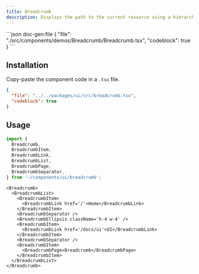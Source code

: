 ```yaml
---
title: Breadcrumb
description: Displays the path to the current resource using a hierarchy of links.
---
```


<ComponentPreview name='breadcrumb'>
```json doc-gen:file
{
  "file": "./src/components/demos/Breadcrumb/Breadcrumb.tsx",
  "codeblock": true
}
```
</ComponentPreview>


## Installation

Copy-paste the component code in a `.tsx` file.

<div className='not-prose [&_figure]:max-h-[320px] [&_figure]:overflow-y-auto'>

```json doc-gen:file
{
  "file": "../../packages/ui/src/breadcrumb.tsx",
  "codeblock": true
}
```

</div>

## Usage

```ts
import {
  Breadcrumb,
  BreadcrumbItem,
  BreadcrumbLink,
  BreadcrumbList,
  BreadcrumbPage,
  BreadcrumbSeparator,
} from '~/components/ui/breadcrumb';
```

```tsx
<Breadcrumb>
  <BreadcrumbList>
    <BreadcrumbItem>
      <BreadcrumbLink href='/'>Home</BreadcrumbLink>
    </BreadcrumbItem>
    <BreadcrumbSeparator />
    <BreadcrumbEllipsis className='h-4 w-4' />
    <BreadcrumbItem>
      <BreadcrumbLink href='/docs/ui'>UI</BreadcrumbLink>
    </BreadcrumbItem>
    <BreadcrumbSeparator />
    <BreadcrumbItem>
      <BreadcrumbPage>Breadcrumb</BreadcrumbPage>
    </BreadcrumbItem>
  </BreadcrumbList>
</Breadcrumb>
```
